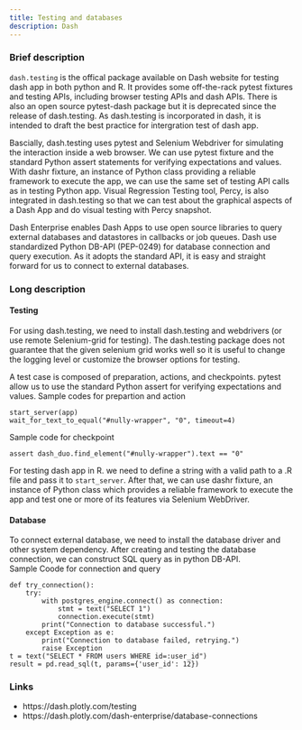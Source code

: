 ```yaml
---
title: Testing and databases
description: Dash
---
```



### Brief description
`dash.testing` is the offical package available on Dash website for testing dash app in both python and R.  It provides some off-the-rack pytest fixtures and testing APIs, including browser testing APIs and dash APIs.  There is also an open source pytest-dash package but it is deprecated since the release of dash.testing.  As dash.testing is incorporated in dash, it is intended to draft the best practice for intergration test of dash app.

Bascially, dash.testing uses pytest and Selenium Webdriver for simulating the interaction inside a web browser.  We can use pytest fixture and the standard Python assert statements for verifying expectations and values.  With dashr fixture, an instance of Python class providing a reliable framework to execute the app, we can use the same set of testing API calls as in testing Python app.   Visual Regression Testing tool, Percy, is also integrated in dash.testing so that we can test about the graphical aspects of a Dash App and do visual testing with Percy snapshot.

Dash Enterprise enables Dash Apps to use open source libraries to query external databases and datastores in callbacks or job queues.  Dash use standardized Python DB-API (PEP-0249) for database connection and query execution.  As it adopts the standard API, it is easy and straight forward for us to connect to external databases. 

### Long description
#### Testing
For using dash.testing, we need to install dash.testing and webdrivers (or use remote Selenium-grid for testing).  The dash.testing package does not guarantee that the given selenium grid works well so it is useful to change the logging level or customize the browser options for testing.  

A test case is composed of preparation, actions, and checkpoints.  pytest allow us to use the standard Python assert for verifying expectations and values.
Sample codes for prepartion and action
```
start_server(app)
wait_for_text_to_equal("#nully-wrapper", "0", timeout=4)
```
Sample code for checkpoint
```
assert dash_duo.find_element("#nully-wrapper").text == "0"
```

For testing dash app in R.  we need to define a string with a valid path to a .R file and pass it to `start_server`.  After that, we can use dashr fixture, an instance of Python class which provides a reliable framework to execute the app and test one or more of its features via Selenium WebDriver.

#### Database
To connect external database, we need to install the database driver and other system dependency.  After creating and testing the database connection, we can construct SQL query as in python DB-API.  
Sample Coode for connection and query
```
def try_connection():
    try:
        with postgres_engine.connect() as connection:
            stmt = text("SELECT 1")
            connection.execute(stmt)
        print("Connection to database successful.")
    except Exception as e:
        print("Connection to database failed, retrying.")
        raise Exception
t = text("SELECT * FROM users WHERE id=:user_id")
result = pd.read_sql(t, params={'user_id': 12})
```







### Links
* https://dash.plotly.com/testing
* https://dash.plotly.com/dash-enterprise/database-connections
